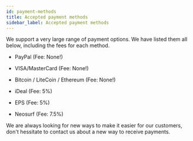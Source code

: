```yaml
---
id: payment-methods
title: Accepted payment methods
sidebar_label: Accepted payment methods
---
```


We support a very large range of payment options. We have listed them all below, including the fees for each method.

- PayPal (Fee: None!)

- VISA/MasterCard (Fee: None!)

- Bitcoin / LiteCoin / Ethereum (Fee: None!)

- iDeal (Fee: 5%)

- EPS (Fee: 5%)

- Neosurf (Fee: 7.5%)

We are always looking for new ways to make it easier for our customers, don't hessitate to contact us about a new way to receive payments.
